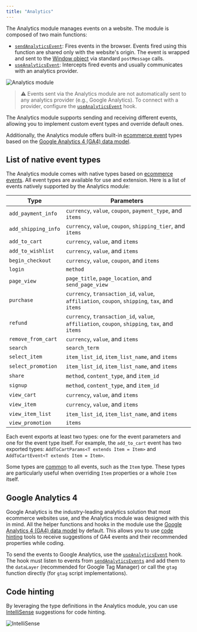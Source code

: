```yaml
---
title: "Analytics"
---
```


The Analytics module manages events on a website. The module is composed of two main functions:

- [`sendAnalyticsEvent`](https://developers.vtex.com/docs/guides/faststore/analytics-send-analytics-event): Fires events in the browser. Events fired using this function are shared only with the website's origin. The event is wrapped and sent to the [Window object](https://developer.mozilla.org/en-US/docs/Web/API/Window) via standard `postMessage` calls.
- [`useAnalyticsEvent`](https://developers.vtex.com/docs/guides/faststore/analytics-use-analytics-event): Intercepts fired events and usually communicates with an analytics provider.

![Analytics module](https://vtexhelp.vtexassets.com/assets/docs/src/analyticsmodule___37ad6fdb1e969835206b6d4b91461529.png)

> ⚠️ Events sent via the Analytics module are not automatically sent to any analytics provider (e.g., Google Analytics). To connect with a provider, configure the [`useAnalyticsEvent`](https://developers.vtex.com/docs/guides/faststore/analytics-use-analytics-event) hook.

The Analytics module supports sending and receiving different events, allowing you to implement custom event types and override default ones.

Additionally,  the Analytics module offers built-in [ecommerce event](https://support.google.com/analytics/answer/14434488?hl=en) types based on the [Google Analytics 4 (GA4) data model](https://developers.google.com/analytics/devguides/collection/ga4/reference/events).

## List of native event types

The Analytics module comes with native types based on [ecommerce events](https://support.google.com/analytics/answer/14434488?hl=en). All event types are available for use and extension. Here is a list of events natively supported by the Analytics module:

| Type | Parameters |
|--------|-----------------|
|`add_payment_info`|`currency`, `value`, `coupon`, `payment_type`, and `items`|
|`add_shipping_info`|`currency`, `value`, `coupon`, `shipping_tier`, and `items`|
|`add_to_cart`|`currency`, `value`, and `items`|
|`add_to_wishlist`|`currency`, `value`, and `items`|
|`begin_checkout`|`currency`, `value`, `coupon`, and `items`|
|`login`|`method`|
|`page_view`|`page_title`, `page_location`, and `send_page_view`|
|`purchase`|`currency`, `transaction_id`, `value`, `affiliation`, `coupon`, `shipping`, `tax`, and `items`|
|`refund`|`currency`, `transaction_id`, `value`, `affiliation`, `coupon`, `shipping`, `tax`, and `items`|
|`remove_from_cart`|`currency`, `value`, and `items`|
|`search`|`search_term`|
|`select_item`|`item_list_id`, `item_list_name`, and `items`|
|`select_promotion`|`item_list_id`, `item_list_name`, and `items`|
|`share`|`method`, `content_type`, and `item_id`|
|`signup`|`method`, `content_type`, and `item_id`|
|`view_cart`|`currency`, `value`, and `items`|
|`view_item`|`currency`, `value`, and `items`|
|`view_item_list`|`item_list_id`, `item_list_name`, and `items`|
|`view_promotion`|`items`|

Each event exports at least two types: one for the event parameters and one for the event type itself. For example, the `add_to_cart` event has two exported types: `AddToCartParams<T extends Item = Item>` and `AddToCartEvent<T extends Item = Item>`.

Some types are [common](https://github.com/vtex/faststore/blob/main/packages/sdk/src/analytics/events/common.ts) to all events, such as the `Item` type. These types are particularly useful when overriding `Item` properties or a whole `Item` itself.

## Google Analytics 4

Google Analytics is the industry-leading analytics solution that most ecommerce websites use, and the Analytics module was designed with this in mind. All the helper functions and hooks in the module use the [Google Analytics 4 (GA4) data model](https://developers.google.com/analytics/devguides/collection/ga4/reference/events) by default. This allows you to use [code hinting](#code-hinting) tools to receive suggestions of GA4 events and their recommended properties while coding.

To send the events to Google Analytics, use the [`useAnalyticsEvent`](https://developers.vtex.com/docs/guides/faststore/analytics-use-analytics-event) hook. The hook must listen to events from [`sendAnalyticsEvents`](https://developers.vtex.com/docs/guides/faststore/analytics-send-analytics-event) and add them to the `dataLayer` (recommended for Google Tag Manager) or call the `gtag` function directly (for `gtag` script implementations).

## Code hinting

By leveraging the type definitions in the Analytics module, you can use [IntelliSense](https://code.visualstudio.com/docs/editor/intellisense) suggestions for code hinting.

![IntelliSense](https://vtexhelp.vtexassets.com/assets/docs/src/intellisense___44c8c3c8f2687f88e787ce38f867901c.png)
